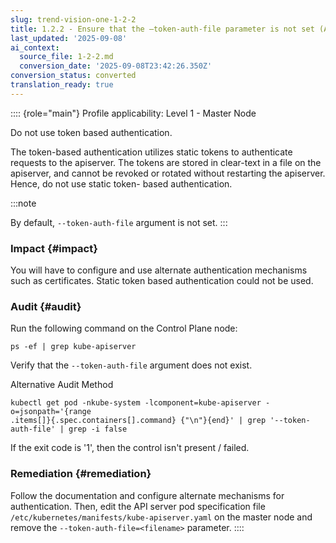 ```yaml
---
slug: trend-vision-one-1-2-2
title: 1.2.2 - Ensure that the –token-auth-file parameter is not set (Automated)
last_updated: '2025-09-08'
ai_context:
  source_file: 1-2-2.md
  conversion_date: '2025-09-08T23:42:26.350Z'
conversion_status: converted
translation_ready: true
---
```


:::: {role="main"}
Profile applicability: Level 1 - Master Node

Do not use token based authentication.

The token-based authentication utilizes static tokens to authenticate requests to the apiserver. The tokens are stored in clear-text in a file on the apiserver, and cannot be revoked or rotated without restarting the apiserver. Hence, do not use static token- based authentication.

:::note

By default, `--token-auth-file` argument is not set.
:::

### Impact {#impact}

You will have to configure and use alternate authentication mechanisms such as certificates. Static token based authentication could not be used.

### Audit {#audit}

Run the following command on the Control Plane node:

``` codeblock
ps -ef | grep kube-apiserver
```

Verify that the `--token-auth-file` argument does not exist.

Alternative Audit Method

``` codeblock
kubectl get pod -nkube-system -lcomponent=kube-apiserver -o=jsonpath='{range
.items[]}{.spec.containers[].command} {"\n"}{end}' | grep '--token-auth-file' | grep -i false
```

If the exit code is '1', then the control isn't present / failed.

### Remediation {#remediation}

Follow the documentation and configure alternate mechanisms for authentication. Then, edit the API server pod specification file `/etc/kubernetes/manifests/kube-apiserver.yaml` on the master node and remove the `--token-auth-file=<filename>` parameter.
::::
